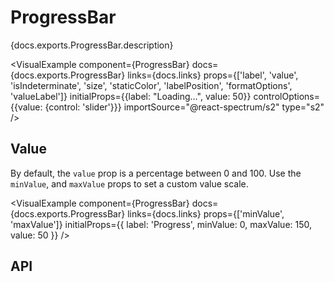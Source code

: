 

# ProgressBar

<PageDescription>{docs.exports.ProgressBar.description}</PageDescription>

<VisualExample
  component={ProgressBar}
  docs={docs.exports.ProgressBar}
  links={docs.links}
  props={['label', 'value', 'isIndeterminate', 'size', 'staticColor', 'labelPosition', 'formatOptions', 'valueLabel']}
  initialProps={{label: "Loading…", value: 50}}
  controlOptions={{value: {control: 'slider'}}}
  importSource="@react-spectrum/s2"
  type="s2" />

## Value

By default, the `value` prop is a percentage between 0 and 100. Use the `minValue`, and `maxValue` props to set a custom value scale.

<VisualExample
  component={ProgressBar}
  docs={docs.exports.ProgressBar}
  links={docs.links}
  props={['minValue', 'maxValue']}
  initialProps={{
    label: 'Progress',
    minValue: 0,
    maxValue: 150,
    value: 50
  }} />

## API

<PropTable component={docs.exports.ProgressBar} links={docs.links} />